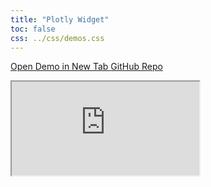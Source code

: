 ```yaml
---
title: "Plotly Widget"
toc: false
css: ../css/demos.css
---
```


<div class="button-container">
  <a href="https://surveydown2.shinyapps.io/plotly/" class="demo-button" target="_blank">
    <i class="fas fa-external-link-alt"></i> Open Demo in New Tab
  </a>
  <a href="https://github.com/surveydown-dev/demos" class="demo-button" target="_blank">
    <i class="fab fa-github"></i> GitHub Repo
  </a>
</div>

<div class="demo-iframe-container">
<iframe src="https://surveydown2.shinyapps.io/plotly/" class="demo-iframe"></iframe>
</div>